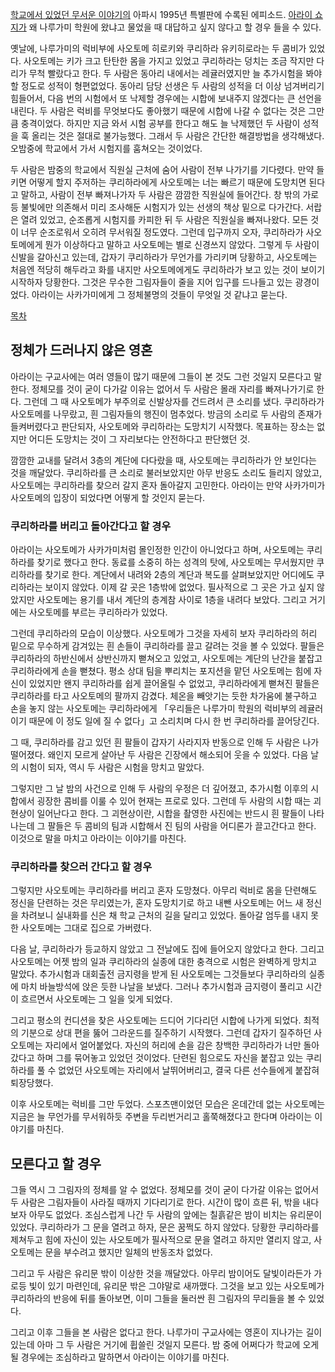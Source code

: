 [[학교에서 있었던 무서운 이야기]]의 아파시 1995년 특별판에 수록된 에피소드. [[아라이 쇼지]]가 왜 나루가미 학원에 왔냐고 물었을 때 대답하고 싶지 않다고 할 경우 들을 수 있다.

옛날에, 나루가미의 럭비부에 사오토메 히로키와 쿠리하라 유키히로라는 두 콤비가 있었다. 사오토메는 키가 크고 탄탄한 몸을 가지고 있었고 쿠리하라는 덩치는 조금 작지만 다리가 무척 빨랐다고 한다. 두 사람은 동아리 내에서는 레귤러였지만 늘 추가시험을 봐야 할 정도로 성적이 형편없었다. 동아리 담당 선생은 두 사람의 성적을 더 이상 넘겨버리기 힘들어서, 다음 번의 시험에서 또 낙제할 경우에는 시합에 보내주지 않겠다는 큰 선언을 내린다. 두 사람은 럭비를 무엇보다도 좋아했기 때문에 시합에 나갈 수 없다는 것은 그만큼 충격이었다. 하지만 지금 와서 시험 공부를 한다고 해도 늘 낙제했던 두 사람이 성적을 훅 올리는 것은 절대로 불가능했다. 그래서 두 사람은 간단한 해결방법을 생각해냈다. 오밤중에 학교에서 가서 시험지를 훔쳐오는 것이었다.
 
두 사람은 밤중의 학교에서 직원실 근처에 숨어 사람이 전부 나가기를 기다렸다. 만약 들키면 어떻게 할지 주저하는 쿠리하라에게 사오토메는 너는 빠르기 때문에 도망치면 된다고 말하고, 사람이 전부 빠져나가자 두 사람은 깜깜한 직원실에 들어간다. 창 밖의 가로등 불빛에만 의존해서 미리 조사해둔 시험지가 있는 선생의 책상 밑으로 다가간다. 서랍은 열려 있었고, 순조롭게 시험지를 카피한 뒤 두 사람은 직원실을 빠져나왔다. 모든 것이 너무 순조로워서 오히려 무서워질 정도였다. 그런데 입구까지 오자, 쿠리하라가 사오토메에게 뭔가 이상하다고 말하고 사오토메는 별로 신경쓰지 않았다. 그렇게 두 사람이 신발을 갈아신고 있는데, 갑자기 쿠리하라가 무언가를 가리키며 당황하고, 사오토메는 처음엔 적당히 해두라고 화를 내지만 사오토메에게도 쿠리하라가 보고 있는 것이 보이기 시작하자 당황한다. 그것은 무수한 그림자들이 줄을 지어 입구를 드나들고 있는 광경이었다. 아라이는 사카가미에게 그 정체불명의 것들이 무엇일 것 같냐고 묻는다.

[[목차]]
== 정체가 드러나지 않은 영혼 ==
아라이는 구교사에는 여러 영들이 많기 때문에 그들이 본 것도 그런 것일지 모른다고 말한다. 정체모를 것이 굳이 다가갈 이유는 없어서 두 사람은 몰래 자리를 빠져나가기로 한다. 그런데 그 때 사오토메가 부주의로 신발상자를 건드려서 큰 소리를 냈다. 쿠리하라가 사오토메를 나무랐고, 흰 그림자들의 행진이 멈추었다. 방금의 소리로 두 사람의 존재가 들켜버렸다고 판단되자, 사오토메와 쿠리하라는 도망치기 시작했다. 목표하는 장소는 없지만 어디든 도망치는 것이 그 자리보다는 안전하다고 판단했던 것.
 
깜깜한 교내를 달려서 3층의 계단에 다다랐을 때, 사오토메는 쿠리하라가 안 보인다는 것을 깨달았다. 쿠리하라를 큰 소리로 불러보았지만 아무 반응도 소리도 들리지 않았고, 사오토메는 쿠리하라를 찾으러 갈지 혼자 돌아갈지 고민한다. 아라이는 만약 사카가미가 사오토메의 입장이 되었다면 어떻게 할 것인지 묻는다.

=== 쿠리하라를 버리고 돌아간다고 할 경우 ===
아라이는 사오토메가 사카가미처럼 몰인정한 인간이 아니었다고 하며, 사오토메는 쿠리하라를 찾기로 했다고 한다. 동료를 소중히 하는 성격의 탓에, 사오토메는 무서웠지만 쿠리하라를 찾기로 한다. 계단에서 내려와 2층의 계단과 복도를 살펴보았지만 어디에도 쿠리하라는 보이지 않았다. 이제 갈 곳은 1층밖에 없었다. 필사적으로 그 곳은 가고 싶지 않았지만 사오토메는 용기를 내서 계단의 층계참 사이로 1층을 내려다 보았다. 그리고 거기에는 사오토메를 부르는 쿠리하라가 있었다. 

그런데 쿠리하라의 모습이 이상했다. 사오토메가 그것을 자세히 보자 쿠리하라의 허리 밑으로 무수하게 감겨있는 흰 손들이 쿠리하라를 끌고 갈려는 것을 볼 수 있었다. 팔들은 쿠리하라의 하반신에서 상반신까지 뻗쳐오고 있었고, 사오토메는 계단의 난간을 붙잡고 쿠리하라에게 손을 뻗쳤다. 평소 상대 팀을 뿌리치는 포지션을 맡던 사오토메는 힘에 자신이 있었지만 왠지 쿠리하라를 쉽게 끌어올릴 수 없었고, 쿠리하라에게 뻗쳐진 팔들은 쿠리하라를 타고 사오토메의 팔까지 감겼다. 체온을 빼앗기는 듯한 차가움에 불구하고 손을 놓지 않는 사오토메는 쿠리하라에게 「우리들은 나루가미 학원의 럭비부의 레귤러이기 때문에 이 정도 일에 질 수 없다」고 소리치며 다시 한 번 쿠리하라를 끌어당긴다. 

그 때, 쿠리하라를 감고 있던 흰 팔들이 갑자기 사라지자 반동으로 인해 두 사람은 나가떨어졌다. 왜인지 모르게 살아난 두 사람은 긴장에서 해소되어 웃을 수 있었다. 다음 날의 시험이 되자, 역시 두 사람은 시험을 망치고 말았다. 

그렇지만 그 날 밤의 사건으로 인해 두 사람의 우정은 더 깊어졌고, 추가시험 이후의 시합에서 굉장한 콤비를 이룰 수 있어 현재는 프로로 있다. 그런데 두 사람의 시합 때는 괴현상이 일어난다고 한다. 그 괴현상이란, 시합을 촬영한 사진에는 반드시 흰 팔들이 나타나는데 그 팔들은 두 콤비의 팀과 시합해서 진 팀의 사람을 어디론가 끌고간다고 한다. 이것으로 말을 마치고 아라이는 이야기를 마친다.

=== 쿠리하라를 찾으러 간다고 할 경우 ===
그렇지만 사오토메는 쿠리하라를 버리고 혼자 도망쳤다. 아무리 럭비로 몸을 단련해도 정신을 단련하는 것은 무리였는가, 혼자 도망치기로 하고 내뺀 사오토메는 어느 새 정신을 차려보니 실내화를 신은 채 학교 근처의 길을 달리고 있었다. 돌아갈 엄두를 내지 못한 사오토메는 그대로 집으로 가버렸다. 

다음 날, 쿠리하라가 등교하지 않았고 그 전날에도 집에 들어오지 않았다고 한다. 그리고 사오토메는 어젯 밤의 일과 쿠리하라의 실종에 대한 충격으로 시험은 완벽하게 망치고 말았다. 추가시험과 대회출전 금지령을 받게 된 사오토메는 그것들보다 쿠리하라의 실종에 마치 바늘방석에 앉은 듯한 나날을 보냈다. 그러나 추가시험과 금지령이 풀리고 시간이 흐르면서 사오토메는 그 일을 잊게 되었다. 

그리고 평소의 컨디션을 찾은 사오토메는 드디어 기다리던 시합에 나가게 되었다. 최적의 기분으로 상대 편을 뚫어 그라운드를 질주하기 시작했다. 그런데 갑자기 질주하던 사오토메는 자리에서 얼어붙었다. 자신의 허리에 손을 감은 창백한 쿠리하라가 너만 돌아갔다고 하며 그를 묶어놓고 있었던 것이었다. 단련된 힘으로도 자신을 붙잡고 있는 쿠리하라를 풀 수 없었던 사오토메는 자리에서 날뛰어버리고, 결국 다른 선수들에게 붙잡혀 퇴장당했다. 

이후 사오토메는 럭비를 그만 두었다. 스포츠맨이었던 모습은 온데간데 없는 사오토메는 지금은 늘 무언가를 무서워하듯 주변을 두리번거리고 홀쭉해졌다고 한다며 아라이는 이야기를 마친다.

== 모른다고 할 경우 ==
그들 역시 그 그림자의 정체를 알 수 없었다. 정체모를 것이 굳이 다가갈 이유는 없어서 두 사람은 그림자들이 사라질 때까지 기다리기로 한다. 시간이 많이 흐른 뒤, 밖을 내다보자 아무도 없었다. 조심스럽게 나간 두 사람의 앞에는 칠흙같은 밤이 비치는 유리문이 있었다. 쿠리하라가 그 문을 열려고 하자, 문은 꿈쩍도 하지 않았다. 당황한 쿠리하라를 제쳐두고 힘에 자신이 있는 사오토메가 필사적으로 문을 열려고 하지만 열리지 않고, 사오토메는 문을 부수려고 했지만 일체의 반동조차 없었다. 

그리고 두 사람은 유리문 밖이 이상한 것을 깨달았다. 아무리 밤이어도 달빛이라든가 가로등 빛이 있기 마련인데, 유리문 밖은 그야말로 새까맸다. 그것을 보고 있는 사오토메가 쿠리하라의 반응에 뒤를 돌아보면, 이미 그들을 둘러싼 흰 그림자의 무리들을 볼 수 있었다. 

그리고 이후 그들을 본 사람은 없다고 한다. 나루가미 구교사에는 영혼이 지나가는 길이 있는데 아마 그 두 사람은 거기에 휩쓸린 것일지 모른다. 밤 중에 어쩌다가 학교에 오게 될 경우에는 조심하라고 말하면서 아라이는 이야기를 마친다.
